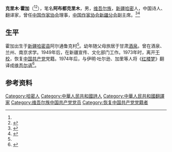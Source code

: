 '''克里木·霍加'''（{{bd|1928年||1988年|3月7日|}}<ref name=aa1/>{{Rp|32}}<ref>{{Cite journal|url=https://kns.cnki.net/kcms/detail/detail.aspx?FileName=MZWU198805026&DbName=CJFN1988|title=著名维族诗人克里木·霍加逝世|author=|year=1988|issue=05|issn=0257-2850|journal=民族文学|doi=|access-date=2021-06-12|archive-date=2021-06-12|archive-url=https://web.archive.org/web/20210612094751/https://kns.cnki.net/kcms/detail/detail.aspx?FileName=MZWU198805026&DbName=CJFN1988}}</ref>），笔名'''阿布都克里木'''，男，[[维吾尔族|维吾尔族]]，[[新疆|新疆]][[哈密县|哈密]]人，中国诗人、翻译家，曾任[[中国作家协会|中国作家协会]]理事，[[中国作家协会新疆分会|中国作家协会新疆分会]]副主席。<ref>{{Cite web|title=克里木·霍加|url=http://www.chinawriter.com.cn/zxhy/member/1804.shtml|accessdate=2020-11-15|work=中国作家网}}</ref><ref>{{Cite journal|url=https://kns.cnki.net/kcms/detail/detail.aspx?FileName=WLMQ199602016&DbName=CJFQ1996|title=优秀的维吾尔族文学翻译家、诗人克里木·霍加|author=刘斌|year=1996|issue=02|issn=1674-8689|journal=乌鲁木齐成人教育学院学报|doi=10.16455/j.cnki.65-1281/g4.1996.02.015|access-date=2021-06-12|archive-date=2021-06-12|archive-url=https://web.archive.org/web/20210612094747/https://kns.cnki.net/kcms/detail/detail.aspx?FileName=WLMQ199602016&DbName=CJFQ1996}}</ref>

== 生平 ==
霍加出生于[[新疆省_(中華民國)|新疆]][[哈密县|哈密县]]阿尔通鲁克村<ref name=aa1/>{{Rp|32}}。幼年随父母旅居于甘肃[[酒泉|酒泉]]。曾在酒泉、兰州、南京求学。1949年后，在新疆宣传、文化部门工作。1973年时，离开[[干校|干校]]，恢复[[中国共产党|中国共产党]]党籍。1974年后，与伊明·吐尔逊、加里等人将《[[红楼梦|红楼梦]]》翻译成[[维吾尔语|维吾尔语]]<ref name=aa1>{{Cite journal|last =|first =|author =郝关中|coauthors =|date =1988|year =|month =|title =沉痛悼念克里木·霍加同志|journal =语言与翻译|volume =|issue =1988年02期|pages =32—34|publisher =语言文字工作委员会|location =新疆维吾尔自治区乌鲁木齐市|issn =1001-0823|pmid =|doi =|bibcode =|oclc =|id =|url =http://www.cnki.com.cn/article/cjfdtotal-yyfy198802015.htm|language =Zh-hans|access-date =2021-06-10|archive-date =2021-06-10|archive-url =https://web.archive.org/web/20210610155708/http://www.cnki.com.cn/article/cjfdtotal-yyfy198802015.htm}}</ref>{{Rp|32、33}}。

== 参考资料 ==
{{reflist}}

{{中国作家协会第四届理事会}}

{{Authority control}}
{{DEFAULTSORT:}}
[[Category:哈密人|Category:哈密人]]
[[Category:中華人民共和國詩人|Category:中華人民共和國詩人]]
[[Category:中華人民共和國翻譯家|Category:中華人民共和國翻譯家]]
[[Category:维吾尔族中国共产党党员|Category:维吾尔族中国共产党党员]]
[[Category:恢复中国共产党党籍者|Category:恢复中国共产党党籍者]]

{{维吾尔人小作品}}